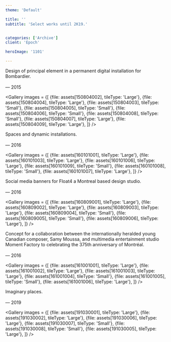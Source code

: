 ```yaml
---
theme: 'Default'

title: ''
subtitle: 'Select works until 2K19.'


categories: ['Archive']
client: 'Epoch'

heroImage: '1101'

---
```


<Description
title='Bombardier'>
Design of principal element in a permanent digital installation for Bombardier.
<br />
<br />
— 2015
</Description>

<Gallery
images = {[
    {file: assets[150804002], tileType: 'Large'},
    {file: assets[150804004], tileType: 'Large'},
    {file: assets[150804003], tileType: 'Small'},
    {file: assets[150804005], tileType: 'Small'},
    {file: assets[150804006], tileType: 'Small'},
    {file: assets[150804008], tileType: 'Small'},
    {file: assets[150804007], tileType: 'Large'},
    {file: assets[150804009], tileType: 'Large'},
]}
/>

<Description
title='Delirium'>
Spaces and dynamic installations.
<br />
<br />
— 2016
</Description>

<Gallery
images = {[
    {file: assets[160101001], tileType: 'Large'},
    {file: assets[160101003], tileType: 'Large'},
    {file: assets[160101006], tileType: 'Large'},
    {file: assets[160101009], tileType: 'Small'},
    {file: assets[160101008], tileType: 'Small'},
    {file: assets[160101007], tileType: 'Large'},
]}
/>


<Description
title='Ident'>
Social media banners for Float4 a Montreal based design studio.
<br />
<br />
— 2016
</Description>

<Gallery
images = {[
    {file: assets[160809001], tileType: 'Large'},
    {file: assets[160809002], tileType: 'Large'},
    {file: assets[160809003], tileType: 'Large'},
    {file: assets[160809004], tileType: 'Small'},
    {file: assets[160809005], tileType: 'Small'},
    {file: assets[160809006], tileType: 'Large'},
]}
/>


<Description
title='Montréal 375th'>
Concept for a collaboration between the internationally heralded young Canadian composer, Samy Moussa, and multimedia entertainment studio Moment Factory to celebrating the 375th anniversary of Montréal.
<br />
<br />
— 2016
</Description>

<Gallery
images = {[
    {file: assets[161001001], tileType: 'Large'},
    {file: assets[161001002], tileType: 'Large'},
    {file: assets[161001003], tileType: 'Large'},
    {file: assets[161001004], tileType: 'Small'},
    {file: assets[161001005], tileType: 'Small'},
    {file: assets[161001006], tileType: 'Large'},
]}
/>

<Description
title='Genesis'>
Imaginary places.
<br />
<br />
— 2019
</Description>


<Gallery
images = {[
    {file: assets[191030001], tileType: 'Large'},
    {file: assets[191030002], tileType: 'Large'},
    {file: assets[191030006], tileType: 'Large'},
        {file: assets[191030007], tileType: 'Small'},
            {file: assets[191030008], tileType: 'Small'},
        {file: assets[191030005], tileType: 'Large'},
]}
/>